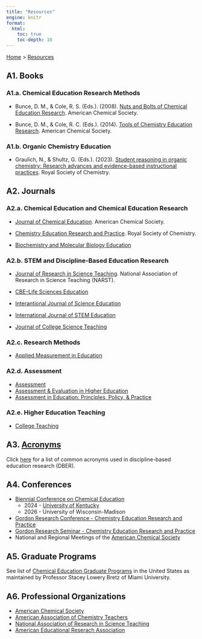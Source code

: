 ```yaml
---
title: "Resources"
engine: knitr
format:
  html: 
    toc: true
    toc-depth: 10
---
```


[Home](../index.qmd) > [Resources](/resources/resources.qmd)

## A1. Books

::: {.callout appearance="minimal" collapse=true}
### A1.a. Chemical Education Research Methods
- Bunce, D. M., & Cole, R. S. (Eds.). (2008). [Nuts and Bolts of Chemical Education Research](https://doi.org/10.1021/bk-2008-0976). American Chemical Society.

- Bunce, D. M., & Cole, R. C. (Eds.). (2014). [Tools of Chemistry Education Research](https://doi.org/10.1021/bk-2014-1166). American Chemical Society.
:::

::: {.callout appearance="minimal" collapse=true}
### A1.b. Organic Chemistry Education
- Graulich, N., & Shultz, G. (Eds.). (2023). [Student reasoning in organic chemistry: Research advances and evidence-based instructional practices](https://pubs.rsc.org/en/content/ebook/978-1-83916-491-0). Royal Society of Chemistry.
:::

## A2. Journals

::: {.callout appearance="minimal" collapse=true}
### A2.a. Chemical Education and Chemical Education Research
- [Journal of Chemical Education](https://pubs.acs.org/journal/jceda8). American Chemical Society.
- [Chemistry Education Research and Practice](https://www.rsc.org/journals-books-databases/about-journals/chemistry-education-research-practice). Royal Society of Chemistry.

- [Biochemistry and Molecular Biology Education](https://iubmb.onlinelibrary.wiley.com/journal/15393429)
:::

::: {.callout appearance="minimal" collapse=true}
### A2.b. STEM and Discipline-Based Education Research
- [Journal of Research in Science Teaching](https://onlinelibrary.wiley.com/journal/10982736). National Association of Research in Science Teaching (NARST).

- [CBE–Life Sciences Education](https://www.lifescied.org/journal/lse)
- [Interantional Journal of Science Education](https://www.tandfonline.com/journals/tsed20)
- [International Journal of STEM Education](https://stemeducationjournal.springeropen.com)
- [Journal of College Science Teaching](https://www.nsta.org/journal-college-science-teaching)
:::

::: {.callout appearance="minimal" collapse=true}
### A2.c. Research Methods
- [Applied Measurement in Education](https://www.tandfonline.com/journals/hame20)
:::

::: {.callout appearance="minimal" collapse=true}
### A2.d. Assessment
- [Assessment](https://journals.sagepub.com/home/ASM)
- [Assessment & Evaluation in Higher Education](https://www.tandfonline.com/journals/caeh20)
- [Assessment in Education: Principles, Policy, & Practice](https://www.tandfonline.com/journals/caie20)
:::

::: {.callout appearance="minimal" collapse=true}
### A2.e. Higher Education Teaching
- [College Teaching](https://www.tandfonline.com/journals/vcol20)
:::

## A3. [Acronyms](/resources/acronyms/acronyms.qmd)
Click [here](/resources/acronyms/acronyms.qmd) for a list of common acronyms used in discipline-based education research (DBER).

## A4. Conferences
- [Biennial Conference on Chemical Education](http://divched.org/about-divched/committees-boards/biennial-conference-committee)
  - 2024 - [University of Kentucky](http://bcce.divched.org)
  - 2026 - University of Wisconsin-Madison
- [Gordon Research Conference - Chemistry Education Research and Practice](https://www.grc.org/chemistry-education-research-and-practice-conference/default.aspx)
- [Gordon Research Seminar - Chemistry Education Research and Practice](https://www.grc.org/chemistry-education-research-and-practice-grs-conference/default.aspx)
- National and Regional Meetings of the [American Chemical Society](https://www.acs.org)

## A5. Graduate Programs
See list of [Chemical Education Graduate Programs](https://sites.google.com/miamioh.edu/bretzsl/cer-resources/cer-graduate-programs?authuser=0) in the United States as maintained by Professor Stacey Lowery Bretz of Miami University.

## A6. Professional Organizations
- [American Chemical Society](https://teachchemistry.org)
- [American Association of Chemistry Teachers](https://teachchemistry.org)
- [National Association of Research in Science Teaching](https://narst.org)
- [American Educational Reserach Association](https://www.aera.net)
